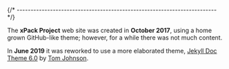 

{/* ------------------------------------------------------------------------ */}

The **xPack Project** web site was created in **October 2017**, using a home
grown GitHub-like theme; however, for a while there was not much content.

In **June 2019** it was reworked to use a
more elaborated theme,
[Jekyll Doc Theme 6.0](https://idratherbewriting.com/documentation-theme-jekyll/)
by [Tom Johnson](https://github.com/tomjoht).

<Website date="December 2024"/>
